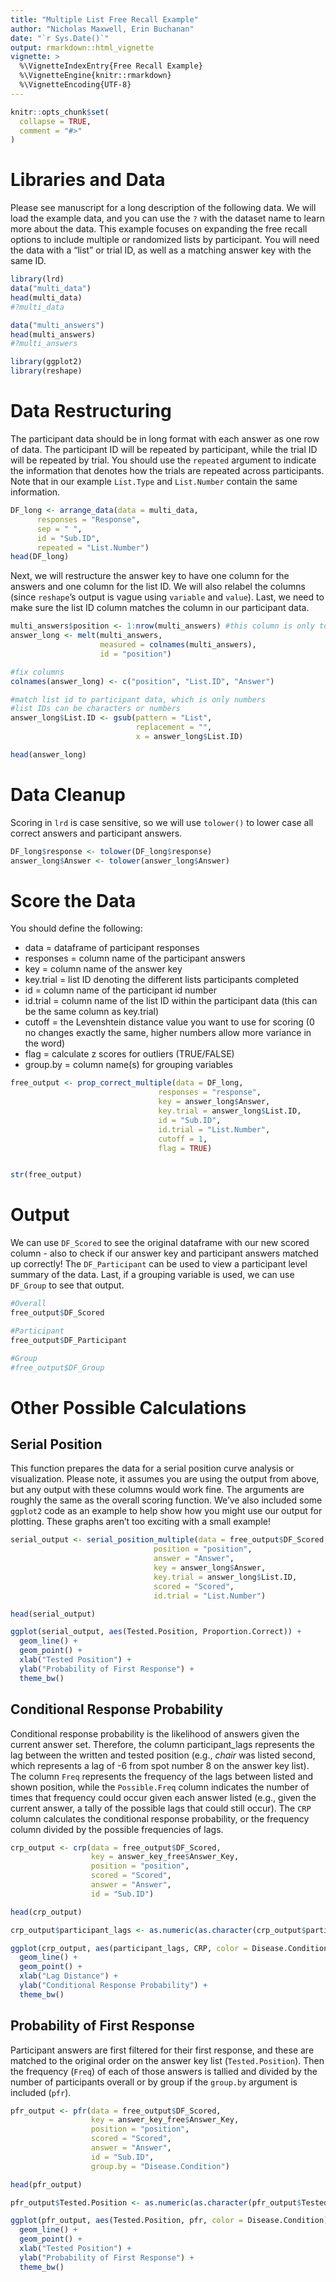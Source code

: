 ```yaml
---
title: "Multiple List Free Recall Example"
author: "Nicholas Maxwell, Erin Buchanan"
date: "`r Sys.Date()`"
output: rmarkdown::html_vignette
vignette: >
  %\VignetteIndexEntry{Free Recall Example}
  %\VignetteEngine{knitr::rmarkdown}
  %\VignetteEncoding{UTF-8}
---
```


```r
knitr::opts_chunk$set(
  collapse = TRUE,
  comment = "#>"
)
```

# Libraries and Data 

Please see manuscript for a long description of the following data. We will load the example data, and you can use the `?` with the dataset name to learn more about the data.  This example focuses on expanding the free recall options to include multiple or randomized lists by participant. You will need the data with a "list" or trial ID, as well as a matching answer key with the same ID. 

```r
library(lrd)
data("multi_data")
head(multi_data)
#?multi_data

data("multi_answers")
head(multi_answers)
#?multi_answers

library(ggplot2)
library(reshape)
```

# Data Restructuring

The participant data should be in long format with each answer as one row of data. The participant ID will be repeated by participant, while the trial ID will be repeated by trial. You should use the `repeated` argument to indicate the information that denotes how the trials are repeated across participants. Note that in our example `List.Type` and `List.Number` contain the same information. 

```r
DF_long <- arrange_data(data = multi_data,
      responses = "Response",
      sep = " ",
      id = "Sub.ID",
      repeated = "List.Number")
head(DF_long)
```

Next, we will restructure the answer key to have one column for the answers and one column for the list ID. We will also relabel the columns (since `reshape`'s output is vague using `variable` and `value`). Last, we need to make sure the list ID column matches the column in our participant data. 

```r
multi_answers$position <- 1:nrow(multi_answers) #this column is only to reshape
answer_long <- melt(multi_answers,
                    measured = colnames(multi_answers),
                    id = "position")

#fix columns
colnames(answer_long) <- c("position", "List.ID", "Answer")

#match list id to participant data, which is only numbers
#list IDs can be characters or numbers 
answer_long$List.ID <- gsub(pattern = "List", 
                            replacement = "", 
                            x = answer_long$List.ID)

head(answer_long)
```

# Data Cleanup

Scoring in `lrd` is case sensitive, so we will use `tolower()` to lower case all correct answers and participant answers. 

```r
DF_long$response <- tolower(DF_long$response)
answer_long$Answer <- tolower(answer_long$Answer)
```

# Score the Data

You should define the following:

- data = dataframe of participant responses
- responses = column name of the participant answers
- key = column name of the answer key
- key.trial = list ID denoting the different lists participants completed
- id = column name of the participant id number
- id.trial = column name of the list ID within the participant data (this can be the same column as key.trial)
- cutoff = the Levenshtein distance value you want to use for scoring (0 no changes exactly the same, higher numbers allow more variance in the word)
- flag = calculate z scores for outliers (TRUE/FALSE)
- group.by = column name(s) for grouping variables

```r
free_output <- prop_correct_multiple(data = DF_long,
                                 responses = "response",
                                 key = answer_long$Answer,
                                 key.trial = answer_long$List.ID,
                                 id = "Sub.ID",
                                 id.trial = "List.Number", 
                                 cutoff = 1,
                                 flag = TRUE)


str(free_output)
```

# Output

We can use `DF_Scored` to see the original dataframe with our new scored column - also to check if our answer key and participant answers matched up correctly! The `DF_Participant` can be used to view a participant level summary of the data. Last, if a grouping variable is used, we can use `DF_Group` to see that output. 

```r
#Overall
free_output$DF_Scored

#Participant
free_output$DF_Participant

#Group
#free_output$DF_Group
```

# Other Possible Calculations

## Serial Position

This function prepares the data for a serial position curve analysis or visualization. Please note, it assumes you are using the output from above, but any output with these columns would work fine. The arguments are roughly the same as the overall scoring function. We've also included some `ggplot2` code as an example to help show how you might use our output for plotting. These graphs aren't too exciting with a small example! 

```r
serial_output <- serial_position_multiple(data = free_output$DF_Scored,
                                position = "position", 
                                answer = "Answer", 
                                key = answer_long$Answer,
                                key.trial = answer_long$List.ID,
                                scored = "Scored",
                                id.trial = "List.Number")

head(serial_output)

ggplot(serial_output, aes(Tested.Position, Proportion.Correct)) +
  geom_line() +
  geom_point() +
  xlab("Tested Position") +
  ylab("Probability of First Response") +
  theme_bw() 
```

## Conditional Response Probability

Conditional response probability is the likelihood of answers given the current answer set. Therefore, the column participant_lags represents the lag between the written and tested position (e.g., *chair* was listed second, which represents a lag of -6 from spot number 8 on the answer key list).  The column `Freq` represents the frequency of the lags between listed and shown position, while the `Possible.Freq` column indicates the number of times that frequency could occur given each answer listed (e.g., given the current answer, a tally of the possible lags that could still occur). The `CRP` column calculates the conditional response probability, or the frequency column divided by the possible frequencies of lags. 

```r
crp_output <- crp(data = free_output$DF_Scored,
                  key = answer_key_free$Answer_Key,
                  position = "position",
                  scored = "Scored",
                  answer = "Answer",
                  id = "Sub.ID")

head(crp_output)

crp_output$participant_lags <- as.numeric(as.character(crp_output$participant_lags))

ggplot(crp_output, aes(participant_lags, CRP, color = Disease.Condition)) +
  geom_line() +
  geom_point() +
  xlab("Lag Distance") +
  ylab("Conditional Response Probability") +
  theme_bw()
```

## Probability of First Response

Participant answers are first filtered for their first response, and these are matched to the original order on the answer key list (`Tested.Position`). Then the frequency (`Freq`) of each of those answers is tallied and divided by the number of participants overall or by group if the `group.by` argument is included (`pfr`). 

```r
pfr_output <- pfr(data = free_output$DF_Scored,
                  key = answer_key_free$Answer_Key,
                  position = "position",
                  scored = "Scored",
                  answer = "Answer",
                  id = "Sub.ID",
                  group.by = "Disease.Condition")

head(pfr_output)

pfr_output$Tested.Position <- as.numeric(as.character(pfr_output$Tested.Position))

ggplot(pfr_output, aes(Tested.Position, pfr, color = Disease.Condition)) +
  geom_line() +
  geom_point() +
  xlab("Tested Position") +
  ylab("Probability of First Response") +
  theme_bw()
```



